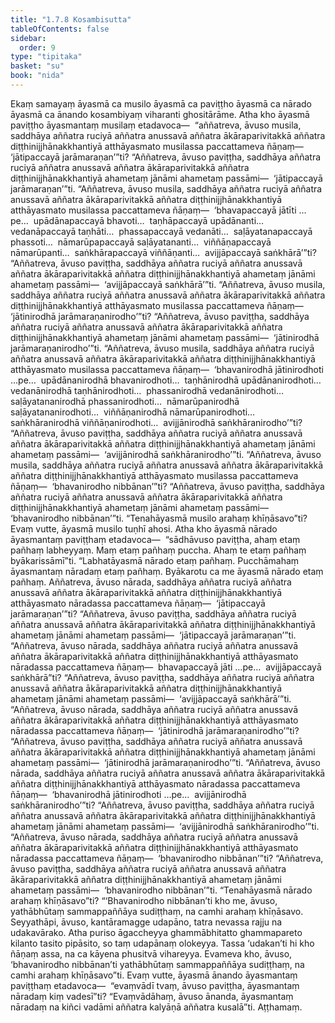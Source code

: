 ```yaml
---
title: "1.7.8 Kosambisutta"
tableOfContents: false
sidebar:
  order: 9
type: "tipitaka"
basket: "su"
book: "nida"
---
```



<DynamicBreadcrumb />

<Division number="68" book="nida" bookNo="12" page="336">

<Paragraph number="500" book="nida">
Ekaṃ samayaṃ āyasmā ca musilo āyasmā ca paviṭṭho āyasmā ca nārado āyasmā ca ānando kosambiyaṃ viharanti ghositārāme. Atha kho āyasmā paviṭṭho āyasmantaṃ musilaṃ etadavoca—  “aññatreva, āvuso musila, saddhāya aññatra ruciyā aññatra anussavā aññatra ākāraparivitakkā aññatra diṭṭhinijjhānakkhantiyā atthāyasmato musilassa paccattameva ñāṇaṃ—  ‘jātipaccayā jarāmaraṇan’”ti? “Aññatreva, āvuso paviṭṭha, saddhāya aññatra ruciyā aññatra anussavā aññatra ākāraparivitakkā aññatra diṭṭhinijjhānakkhantiyā ahametaṃ jānāmi ahametaṃ passāmi—  ‘jātipaccayā jarāmaraṇan’”ti.
</Paragraph>

<Paragraph number="501" book="nida">
“Aññatreva, āvuso musila, saddhāya aññatra ruciyā aññatra anussavā aññatra ākāraparivitakkā aññatra diṭṭhinijjhānakkhantiyā atthāyasmato musilassa paccattameva ñāṇaṃ—  ‘bhavapaccayā jātīti …pe…  upādānapaccayā bhavoti…  taṇhāpaccayā upādānanti…  vedanāpaccayā taṇhāti…  phassapaccayā vedanāti…  saḷāyatanapaccayā phassoti…  nāmarūpapaccayā saḷāyatananti…  viññāṇapaccayā nāmarūpanti…  saṅkhārapaccayā viññāṇanti…  avijjāpaccayā saṅkhārā’”ti? “Aññatreva, āvuso paviṭṭha, saddhāya aññatra ruciyā aññatra anussavā aññatra ākāraparivitakkā aññatra diṭṭhinijjhānakkhantiyā ahametaṃ jānāmi ahametaṃ passāmi—  ‘avijjāpaccayā saṅkhārā’”ti.
</Paragraph>

<Paragraph number="502" book="nida">
“Aññatreva, āvuso musila, saddhāya aññatra ruciyā aññatra anussavā aññatra ākāraparivitakkā aññatra diṭṭhinijjhānakkhantiyā atthāyasmato musilassa paccattameva ñāṇaṃ—  ‘jātinirodhā jarāmaraṇanirodho’”ti? “Aññatreva, āvuso paviṭṭha, saddhāya aññatra ruciyā aññatra anussavā aññatra ākāraparivitakkā aññatra diṭṭhinijjhānakkhantiyā ahametaṃ jānāmi ahametaṃ passāmi—  ‘jātinirodhā jarāmaraṇanirodho’”ti.
</Paragraph>

<Paragraph number="503" book="nida">
“Aññatreva, āvuso musila, saddhāya aññatra ruciyā aññatra anussavā aññatra ākāraparivitakkā aññatra diṭṭhinijjhānakkhantiyā atthāyasmato musilassa paccattameva ñāṇaṃ—  ‘bhavanirodhā jātinirodhoti …pe…  upādānanirodhā bhavanirodhoti…  taṇhānirodhā upādānanirodhoti…  vedanānirodhā taṇhānirodhoti…  phassanirodhā vedanānirodhoti…  saḷāyatananirodhā phassanirodhoti…  nāmarūpanirodhā saḷāyatananirodhoti…  viññāṇanirodhā nāmarūpanirodhoti…  saṅkhāranirodhā viññāṇanirodhoti…  avijjānirodhā saṅkhāranirodho’”ti? “Aññatreva, āvuso paviṭṭha, saddhāya aññatra ruciyā aññatra anussavā aññatra ākāraparivitakkā aññatra diṭṭhinijjhānakkhantiyā ahametaṃ jānāmi ahametaṃ passāmi—  ‘avijjānirodhā saṅkhāranirodho’”ti.
</Paragraph>

<Paragraph number="504" book="nida">
“Aññatreva, āvuso musila, saddhāya aññatra ruciyā aññatra anussavā aññatra ākāraparivitakkā aññatra diṭṭhinijjhānakkhantiyā atthāyasmato musilassa paccattameva ñāṇaṃ—  ‘bhavanirodho nibbānan’”ti? “Aññatreva, āvuso paviṭṭha, saddhāya aññatra ruciyā aññatra anussavā aññatra ākāraparivitakkā aññatra diṭṭhinijjhānakkhantiyā ahametaṃ jānāmi ahametaṃ passāmi—  ‘bhavanirodho nibbānan’”ti.
</Paragraph>

<Paragraph number="505" book="nida">
“Tenahāyasmā musilo arahaṃ khīṇāsavo”ti? Evaṃ vutte, āyasmā musilo tuṇhī ahosi.
</Paragraph>

<Paragraph number="506" book="nida">
Atha kho āyasmā nārado āyasmantaṃ paviṭṭhaṃ etadavoca—  “sādhāvuso paviṭṭha, ahaṃ etaṃ pañhaṃ labheyyaṃ. Maṃ etaṃ pañhaṃ puccha. Ahaṃ te etaṃ pañhaṃ byākarissāmī”ti. “Labhatāyasmā nārado etaṃ pañhaṃ. Pucchāmahaṃ āyasmantaṃ nāradaṃ etaṃ pañhaṃ. Byākarotu ca me āyasmā nārado etaṃ pañhaṃ.
</Paragraph>

<Paragraph number="507" book="nida">
Aññatreva, āvuso nārada, saddhāya aññatra ruciyā aññatra anussavā aññatra ākāraparivitakkā aññatra diṭṭhinijjhānakkhantiyā atthāyasmato nāradassa paccattameva ñāṇaṃ—  ‘jātipaccayā jarāmaraṇan’”ti? “Aññatreva, āvuso paviṭṭha, saddhāya aññatra ruciyā aññatra anussavā aññatra ākāraparivitakkā aññatra diṭṭhinijjhānakkhantiyā ahametaṃ jānāmi ahametaṃ passāmi—  ‘jātipaccayā jarāmaraṇan’”ti.
</Paragraph>

<Paragraph number="508" book="nida">
“Aññatreva, āvuso nārada, saddhāya aññatra ruciyā aññatra anussavā aññatra ākāraparivitakkā aññatra diṭṭhinijjhānakkhantiyā atthāyasmato nāradassa paccattameva ñāṇaṃ—  bhavapaccayā jāti …pe…  avijjāpaccayā saṅkhārā”ti? “Aññatreva, āvuso paviṭṭha, saddhāya aññatra ruciyā aññatra anussavā aññatra ākāraparivitakkā aññatra diṭṭhinijjhānakkhantiyā ahametaṃ jānāmi ahametaṃ passāmi—  ‘avijjāpaccayā saṅkhārā’”ti.
</Paragraph>

<Paragraph number="509" book="nida">
“Aññatreva, āvuso nārada, saddhāya aññatra ruciyā aññatra anussavā aññatra ākāraparivitakkā aññatra diṭṭhinijjhānakkhantiyā atthāyasmato nāradassa paccattameva ñāṇaṃ—  ‘jātinirodhā jarāmaraṇanirodho’”ti? “Aññatreva, āvuso paviṭṭha, saddhāya aññatra ruciyā aññatra anussavā aññatra ākāraparivitakkā aññatra diṭṭhinijjhānakkhantiyā ahametaṃ jānāmi ahametaṃ passāmi—  ‘jātinirodhā jarāmaraṇanirodho’”ti.
</Paragraph>

<Paragraph number="510" book="nida">
“Aññatreva, āvuso nārada, saddhāya aññatra ruciyā aññatra anussavā aññatra ākāraparivitakkā aññatra diṭṭhinijjhānakkhantiyā atthāyasmato nāradassa paccattameva ñāṇaṃ—  ‘bhavanirodhā jātinirodhoti …pe…  avijjānirodhā saṅkhāranirodho’”ti? “Aññatreva, āvuso paviṭṭha, saddhāya aññatra ruciyā aññatra anussavā aññatra ākāraparivitakkā aññatra diṭṭhinijjhānakkhantiyā ahametaṃ jānāmi ahametaṃ passāmi—  ‘avijjānirodhā saṅkhāranirodho’”ti.
</Paragraph>

<Paragraph number="511" book="nida">
“Aññatreva, āvuso nārada, saddhāya aññatra ruciyā aññatra anussavā aññatra ākāraparivitakkā aññatra diṭṭhinijjhānakkhantiyā atthāyasmato nāradassa paccattameva ñāṇaṃ—  ‘bhavanirodho nibbānan’”ti? “Aññatreva, āvuso paviṭṭha, saddhāya aññatra ruciyā aññatra anussavā aññatra ākāraparivitakkā aññatra diṭṭhinijjhānakkhantiyā ahametaṃ jānāmi ahametaṃ passāmi—  ‘bhavanirodho nibbānan’”ti.
</Paragraph>

<Paragraph number="512" book="nida">
“Tenahāyasmā nārado arahaṃ khīṇāsavo”ti? “‘Bhavanirodho nibbānan’ti kho me, āvuso, yathābhūtaṃ sammappaññāya sudiṭṭhaṃ, na camhi arahaṃ khīṇāsavo. Seyyathāpi, āvuso, kantāramagge udapāno, tatra nevassa rajju na udakavārako. Atha puriso āgaccheyya ghammābhitatto ghammapareto kilanto tasito pipāsito, so taṃ udapānaṃ olokeyya. Tassa ‘udakan’ti hi kho ñāṇaṃ assa, na ca kāyena phusitvā vihareyya. Evameva kho, āvuso, ‘bhavanirodho nibbānan’ti yathābhūtaṃ sammappaññāya sudiṭṭhaṃ, na camhi arahaṃ khīṇāsavo”ti.
</Paragraph>

<Paragraph number="513" book="nida">
Evaṃ vutte, āyasmā ānando āyasmantaṃ paviṭṭhaṃ etadavoca—  “evaṃvādī tvaṃ, āvuso paviṭṭha, āyasmantaṃ nāradaṃ kiṃ vadesī”ti? “Evaṃvādāhaṃ, āvuso ānanda, āyasmantaṃ nāradaṃ na kiñci vadāmi aññatra kalyāṇā aññatra kusalā”ti.

</Paragraph>
</Division>

<Paragraph number="514" type="center" book="nida">
Aṭṭhamaṃ.
</Paragraph>